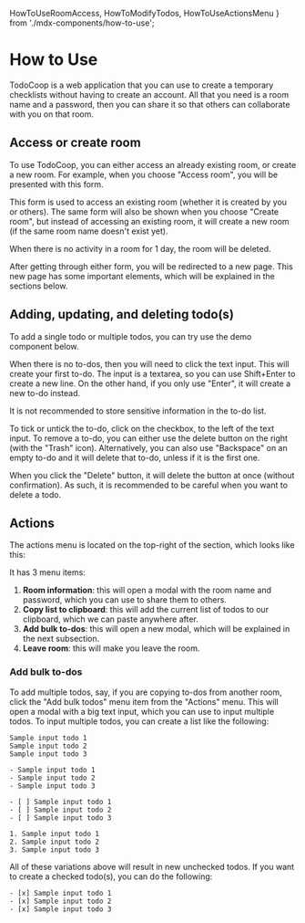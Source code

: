   HowToUseRoomAccess,
  HowToModifyTodos,
  HowToUseActionsMenu
} from './mdx-components/how-to-use';

# How to Use

TodoCoop is a web application that you can use to create a temporary checklists without
having to create an account. All that you need is a room name and a password, then you
can share it so that others can collaborate with you on that room.

## Access or create room

To use TodoCoop, you can either access an already existing room, or create a new room.
For example, when you choose "Access room", you will be presented with this form.

<Demo>
  <HowToUseRoomAccess />
</Demo>

This form is used to access an existing room (whether it is created by you or others).
The same form will also be shown when you choose "Create room", but instead of accessing
an existing room, it will create a new room (if the same room name doesn't exist yet).

<AdmonitionTip>
  When there is no activity in a room for 1 day, the room will be deleted.
</AdmonitionTip>

After getting through either form, you will be redirected to a new page. This new page has
some important elements, which will be explained in the sections below.

## Adding, updating, and deleting todo(s)

To add a single todo or multiple todos, you can try use the demo component below.

<Demo>
  <HowToModifyTodos />
</Demo>

When there is no to-dos, then you will need to click the text input. This will create your first to-do. The
input is a textarea, so you can use Shift+Enter to create a new line. On the other hand, if you only use "Enter",
it will create a new to-do instead.

<AdmonitionWarning>
  It is not recommended to store sensitive information in the to-do list.
</AdmonitionWarning>

To tick or untick the to-do, click on the checkbox, to the left of the text input. To remove a to-do, you can either
use the delete button on the right (with the "Trash" icon). Alternatively, you can also use "Backspace" on an empty to-do
and it will delete that to-do, unless if it is the first one.

<AdmonitionWarning>
  When you click the "Delete" button, it will delete the button at once (without
  confirmation). As such, it is recommended to be careful when you want to
  delete a todo.
</AdmonitionWarning>

## Actions

The actions menu is located on the top-right of the section, which looks like this:

<Demo>
  <HowToUseActionsMenu />
</Demo>

It has 3 menu items:

1. **Room information**: this will open a modal with the room name and password, which you can use to share them to others.
2. **Copy list to clipboard**: this will add the current list of todos to our clipboard, which we can paste anywhere after.
3. **Add bulk to-dos**: this will open a new modal, which will be explained in the next subsection.
4. **Leave room**: this will make you leave the room.

### Add bulk to-dos

To add multiple todos, say, if you are copying to-dos from another room, click the "Add bulk todos" menu item from
the "Actions" menu. This will open a modal with a big text input, which you can use to input multiple todos. To input
multiple todos, you can create a list like the following:

```
Sample input todo 1
Sample input todo 2
Sample input todo 3

- Sample input todo 1
- Sample input todo 2
- Sample input todo 3

- [ ] Sample input todo 1
- [ ] Sample input todo 2
- [ ] Sample input todo 3

1. Sample input todo 1
2. Sample input todo 2
3. Sample input todo 3
```

All of these variations above will result in new unchecked todos. If you want to create a checked todo(s), you can do the following:

```
- [x] Sample input todo 1
- [x] Sample input todo 2
- [x] Sample input todo 3
```
